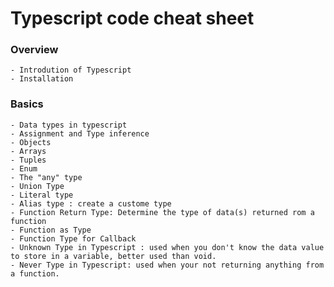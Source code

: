# Typescript code cheat sheet

### Overview
    - Introdution of Typescript
    - Installation

### Basics
    - Data types in typescript
    - Assignment and Type inference
    - Objects
    - Arrays
    - Tuples
    - Enum
    - The "any" type
    - Union Type
    - Literal type
    - Alias type : create a custome type
    - Function Return Type: Determine the type of data(s) returned rom a function
    - Function as Type
    - Function Type for Callback
    - Unknown Type in Typescript : used when you don't know the data value to store in a variable, better used than void.
    - Never Type in Typescript: used when your not returning anything from a function.